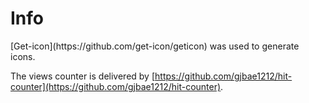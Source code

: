 # Info

<div style={{backgroundColor: 'lightgrey', padding: '1rem'}}>
 [Get-icon](https://github.com/get-icon/geticon) was used to generate icons.

The views counter is delivered by [https://github.com/gjbae1212/hit-counter](https://github.com/gjbae1212/hit-counter).

</div>
